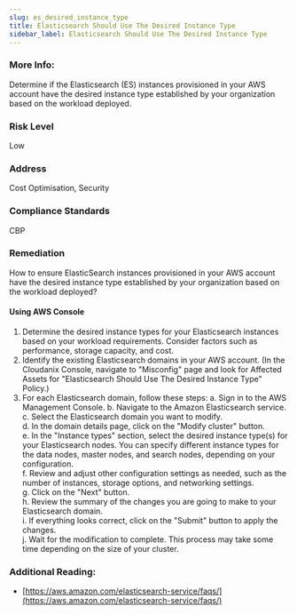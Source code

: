 ```yaml
---
slug: es_desired_instance_type
title: Elasticsearch Should Use The Desired Instance Type
sidebar_label: Elasticsearch Should Use The Desired Instance Type
---
```


### More Info:

Determine if the Elasticsearch (ES) instances provisioned in your AWS account have the desired instance type established by your organization based on the workload deployed.

### Risk Level

Low

### Address

Cost Optimisation, Security

### Compliance Standards

CBP

### Remediation

How to ensure ElasticSearch instances provisioned in your AWS account have the desired instance type established by your organization based on the workload deployed?

#### Using AWS Console

1. Determine the desired instance types for your Elasticsearch instances based on your workload requirements. Consider factors such as performance, storage capacity, and cost.
2. Identify the existing Elasticsearch domains in your AWS account.
   (In the Cloudanix Console, navigate to "Misconfig" page and look for Affected Assets for "Elasticsearch Should Use The Desired Instance Type" Policy.)
3. For each Elasticsearch domain, follow these steps:
   a. Sign in to the AWS Management Console.
   b. Navigate to the Amazon Elasticsearch service.
   c. Select the Elasticsearch domain you want to modify.   
   d. In the domain details page, click on the "Modify cluster" button.   
   e. In the "Instance types" section, select the desired instance type(s) for your Elasticsearch nodes. You can specify different instance types for the data nodes, master nodes, and search nodes, depending on your configuration.   
   f. Review and adjust other configuration settings as needed, such as the number of instances, storage options, and networking settings.   
   g. Click on the "Next" button.   
   h. Review the summary of the changes you are going to make to your Elasticsearch domain.   
   i. If everything looks correct, click on the "Submit" button to apply the changes.   
   j. Wait for the modification to complete. This process may take some time depending on the size of your cluster.

### Additional Reading:

- [https://aws.amazon.com/elasticsearch-service/faqs/](https://aws.amazon.com/elasticsearch-service/faqs/) 

